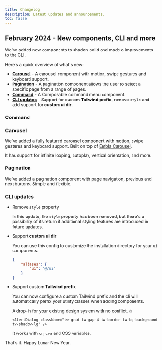 ```yaml
---
title: Changelog
description: Latest updates and announcements.
toc: false
---
```


## February 2024 - New components, CLI and more

We've added new components to shadcn-solid and made a improvements to the CLI.

Here's a quick overview of what's new:

-   [**Carousel**](#carousel) - A carousel component with motion, swipe gestures and keyboard support.
-   [**Pagination**](#pagination) - A pagination component allows the user to select a specific page from a range of pages.
-   [**Command**](#command) - A Composable command menu component.
-   [**CLI updates**](#cli-updates) - Support for custom **Tailwind prefix**, remove `style` and add support for **custom ui dir**.

### Command

<ComponentPreview name="command-demo" />

### Carousel

We've added a fully featured carousel component with motion, swipe gestures and keyboard support. Built on top of [Embla Carousel](https://www.embla-carousel.com).

It has support for infinite looping, autoplay, vertical orientation, and more.

<ComponentPreview name="carousel-demo" />

### Pagination

We've added a pagination component with page navigation, previous and next buttons. Simple and flexible.

<ComponentPreview name="pagination-demo" />

### CLI updates

-   Remove `style` property

    In this update, the `style` property has been removed, but there's a possibility of its return if additional styling features are introduced in future updates.

-   Support **custom ui dir**

    You can use this config to customize the installation directory for your `ui` components.

    ```json title="components.json"
    {
    	"aliases": {
    		"ui": "@/ui"
    	}
    }
    ```

-   Support custom **Tailwind prefix**

    You can now configure a custom Tailwind prefix and the cli will automatically prefix your utility classes when adding components.

    A drop-in for your existing design system with no conflict. 🔥

    ```tsx /tw-/
    <AlertDialog className="tw-grid tw-gap-4 tw-border tw-bg-background tw-shadow-lg" />
    ```

    It works with `cn`, `cva` and CSS variables.

That's it. Happy Lunar New Year.
